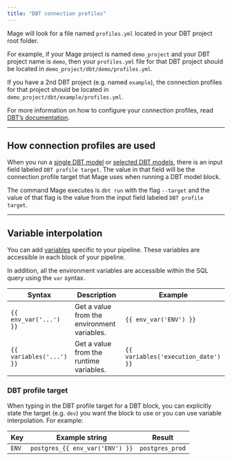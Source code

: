 ```yaml
---
title: "DBT connection profiles"
---
```


Mage will look for a file named `profiles.yml` located in your DBT project root
folder.

For example, if your Mage project is named `demo_project` and your DBT project
name is `demo`, then your `profiles.yml` file for that DBT project should be
located in `demo_project/dbt/demo/profiles.yml`.

If you have a 2nd DBT project (e.g. named `example`), the connection profiles
for that project should be located in `demo_project/dbt/example/profiles.yml`.

For more information on how to configure your connection profiles, read
[DBT’s documentation](https://docs.getdbt.com/docs/get-started/connection-profiles).

---

## How connection profiles are used

When you run a [single DBT model](/integrations/run-single-model) or
[selected DBT models](/integrations/run-selected-model), there is an input field labeled
`DBT profile target`. The value in that field will be the connection profile
target that Mage uses when running a DBT model block.

The command Mage executes is `dbt run` with the flag `--target` and the value of
that flag is the value from the input field labeled `DBT profile target`.

---

## Variable interpolation

You can add
[variables](/production/configuring-production-settings/runtime-variable)
specific to your pipeline. These variables are accessible in each block of your
pipeline.

In addition, all the environment variables are accessible within the SQL query
using the `var` syntax.

| Syntax                   | Description                                 | Example                             |
| ------------------------ | ------------------------------------------- | ----------------------------------- |
| `{{ env_var('...') }}`   | Get a value from the environment variables. | `{{ env_var('ENV') }}`              |
| `{{ variables('...') }}` | Get a value from the runtime variables.     | `{{ variables('execution_date') }}` |

### DBT profile target

When typing in the DBT profile target for a DBT block, you can explicitly state
the target (e.g. `dev`) you want the block to use or you can use variable
interpolation. For example:

| Key   | Example string                  | Result          |
| ----- | ------------------------------- | --------------- |
| `ENV` | `postgres_{{ env_var('ENV') }}` | `postgres_prod` |
